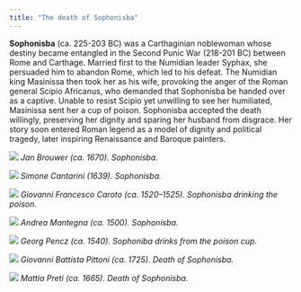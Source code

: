 ```yaml
---
title: "The death of Sophonisba" 
---
```


**Sophonisba** (ca. 225-203 BC) was a Carthaginian noblewoman whose destiny became entangled in the Second Punic War (218-201 BC) between Rome and Carthage. Married first to the Numidian leader Syphax, she persuaded him to abandon Rome, which led to his defeat. The Numidian king Masinissa then took her as his wife, provoking the anger of the Roman general Scipio Africanus, who demanded that Sophonisba be handed over as a captive. Unable to resist Scipio yet unwilling to see her humiliated, Masinissa sent her a cup of poison. Sophonisba accepted the death willingly, preserving her dignity and sparing her husband from disgrace. Her story soon entered Roman legend as a model of dignity and political tragedy, later inspiring Renaissance and Baroque painters.

![](../images/Brouwer_Sophonisba.jpg)
*Jan Brouwer (ca. 1670). Sophonisba.*

![](../images/Cantarini_Sophonisba.jpg)
*Simone Cantarini (1639). Sophonisba.*

![](../images/Caroto_Sophonisba.jpg)
*Giovanni Francesco Caroto (ca. 1520–1525). Sophonisba drinking the poison.*

![](../images/Mantegna_Sophonisba.jpg)
*Andrea Mantegna (ca. 1500). Sophonisba.*

![](../images/Pencz_Sophonisba.jpg)
*Georg Pencz (ca. 1540). Sophoniba drinks from the poison cup.*

![](../images/Pittoni_Sophonisba.jpg)
*Giovanni Battista Pittoni (ca. 1725). Death of Sophonisba.*

![](../images/Preti_Sophonisba.jpg)
*Mattia Preti (ca. 1665). Death of Sophonisba.*